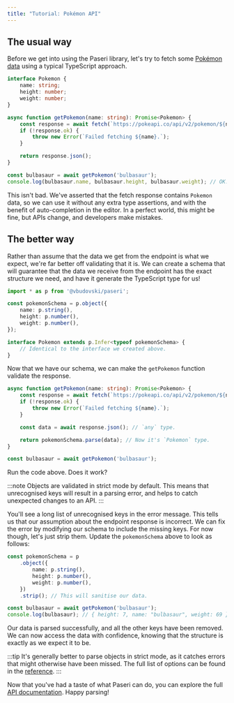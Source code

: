 ```yaml
---
title: "Tutorial: Pokémon API"
---
```


## The usual way

Before we get into using the Paseri library, let's try to fetch some [Pokémon data](https://pokeapi.co/docs/v2#pokemon)
using a typical TypeScript approach.

```typescript
interface Pokemon {
    name: string;
    height: number;
    weight: number;
}

async function getPokemon(name: string): Promise<Pokemon> {
    const response = await fetch(`https://pokeapi.co/api/v2/pokemon/${name}`);
    if (!response.ok) {
        throw new Error(`Failed fetching ${name}.`);
    }

    return response.json();
}

const bulbasaur = await getPokemon('bulbasaur');
console.log(bulbasaur.name, bulbasaur.height, bulbasaur.weight); // OK.
```

This isn't bad. We've asserted that the fetch response contains `Pokemon` data, so we can use it without any extra type
assertions, and with the benefit of auto-completion in the editor. In a perfect world, this might be fine, but APIs
change, and developers make mistakes.

## The better way

Rather than assume that the data we get from the endpoint is what we expect, we're far better off validating that it is.
We can create a schema that will guarantee that the data we receive from the endpoint has the exact structure we need,
and have it generate the TypeScript type for us!

```typescript
import * as p from '@vbudovski/paseri';

const pokemonSchema = p.object({
    name: p.string(),
    height: p.number(),
    weight: p.number(),
});

interface Pokemon extends p.Infer<typeof pokemonSchema> {
    // Identical to the interface we created above.
}
```

Now that we have our schema, we can make the `getPokemon` function validate the response.

```typescript
async function getPokemon(name: string): Promise<Pokemon> {
    const response = await fetch(`https://pokeapi.co/api/v2/pokemon/${name}`);
    if (!response.ok) {
        throw new Error(`Failed fetching ${name}.`);
    }

    const data = await response.json(); // `any` type.

    return pokemonSchema.parse(data); // Now it's `Pokemon` type.
}

const bulbasaur = await getPokemon('bulbasaur');
```

Run the code above. Does it work?

:::note
Objects are validated in strict mode by default. This means that unrecognised keys will result in a parsing error, and
helps to catch unexpected changes to an API.
:::

You'll see a long list of unrecognised keys in the error message. This tells us that our assumption about the endpoint
response is incorrect. We can fix the error by modifying our schema to include the missing keys. For now though, let's
just strip them. Update the `pokemonSchema` above to look as follows:

```typescript
const pokemonSchema = p
    .object({
        name: p.string(),
        height: p.number(),
        weight: p.number(),
    })
    .strip(); // This will sanitise our data.

const bulbasaur = await getPokemon('bulbasaur');
console.log(bulbasaur); // { height: 7, name: "bulbasaur", weight: 69 }
```

Our data is parsed successfully, and all the other keys have been removed. We can now access the data with confidence,
knowing that the structure is exactly as we expect it to be.

:::tip
It's generally better to parse objects in strict mode, as it catches errors that might otherwise have been missed. The
full list of options can be found in the [reference](/reference/collections/object/).
:::

Now that you've had a taste of what Paseri can do, you can explore the full [API documentation](/reference/schema/).
Happy parsing!
